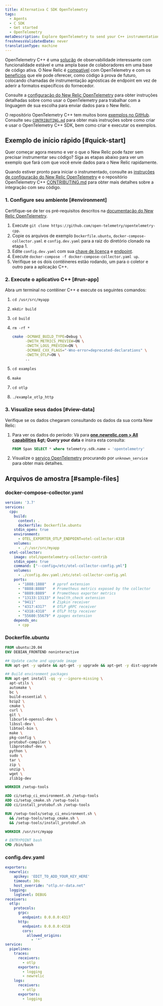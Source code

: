 ```yaml
---
title: Alternativa C SDK OpenTelemetry
tags:
  - Agents
  - C SDK
  - Get started
  - OpenTelemetry
metaDescription: Explore OpenTelemetry to send your C++ instrumentation data to New Relic.
freshnessValidatedDate: never
translationType: machine
---
```


OpenTelemetry C++ é uma [solução](https://github.com/open-telemetry/opentelemetry-cpp) de observabilidade interessante com funcionalidade estável e uma ampla base de colaboradores em uma base de código ativa. O New Relic é [compatível](/docs/integrations/open-source-telemetry-integrations/opentelemetry/introduction-opentelemetry-new-relic/) com OpenTelemetry e com os [benefícios](/docs/more-integrations/open-source-telemetry-integrations/opentelemetry/opentelemetry-introduction/) que ele pode oferecer, como código à prova de futuro, colocando chamadas de instrumentação agnósticas de endpoint em vez de aderir a formatos específicos do fornecedor.

Consulte a [configuração do New Relic OpenTelemetry](/docs/more-integrations/open-source-telemetry-integrations/opentelemetry/opentelemetry-setup/) para obter instruções detalhadas sobre como usar o OpenTelemetry para trabalhar com a linguagem de sua escolha para enviar dados para o New Relic.

O repositório OpenTelemetry C++ tem muitos bons [exemplos no GitHub](https://github.com/open-telemetry/opentelemetry-cpp/tree/main/examples). Consulte seu [`CONTRIBUTING.md`](https://github.com/open-telemetry/opentelemetry-cpp/blob/main/CONTRIBUTING.md) para obter mais instruções sobre como criar e usar o OpenTelemetry C++ SDK, bem como criar e executar os exemplos.

## Exemplo de início rápido [#quick-start]

Quer começar agora mesmo e ver o que o New Relic pode fazer sem precisar instrumentar seu código? Siga as etapas abaixo para ver um exemplo que fará com que você envie dados para o New Relic rapidamente.

Quando estiver pronto para iniciar o instrumentado, consulte as [instruções de configuração do New Relic OpenTelemetry](/docs/more-integrations/open-source-telemetry-integrations/opentelemetry/opentelemetry-setup/) e o repositório OpenTelemetry C++ [CONTRIBUTING.md](https://github.com/open-telemetry/opentelemetry-cpp/blob/main/CONTRIBUTING.md) para obter mais detalhes sobre a integração com seu código.

### 1. Configure seu ambiente [#environment]

Certifique-se de ter os pré-requisitos descritos na [documentação do New Relic OpenTelemetry](/docs/more-integrations/open-source-telemetry-integrations/opentelemetry/opentelemetry-setup/#prereqs).

1. Execute `git clone https://github.com/open-telemetry/opentelemetry-cpp`.
2. Copie os arquivos de exemplo `Dockerfile.ubuntu`, `docker-compose-collector.yaml` e `config.dev.yaml` para a raiz do diretório clonado na etapa 1.
3. Edite `config.dev.yaml` com sua [chave de licença](/docs/apis/intro-apis/new-relic-api-keys/#ingest-license-key) e [endpoint](/docs/more-integrations/open-source-telemetry-integrations/opentelemetry/opentelemetry-setup/#review-settings).
4. Execute `docker-compose -f docker-compose-collector.yaml up`.
5. Verifique se os dois contêineres estão rodando, um para o coletor e outro para a aplicação C++.

### 2. Execute o aplicativo C++ [#run-app]

Abra um terminal no contêiner C++ e execute os seguintes comandos:

1. `cd /usr/src/myapp`

2. `mkdir build`

3. `cd build`

4. `rm -rf *`

   ```bash
   cmake -DCMAKE_BUILD_TYPE=Debug \
         -DWITH_METRICS_PREVIEW=ON \
         -DWITH_LOGS_PREVIEW=ON \
         -DCMAKE_CXX_FLAGS="-Wno-error=deprecated-declarations" \
         -DWITH_OTLP=ON \
         ..
   ```

5. `cd examples`

6. `make`

7. `cd otlp`

8. `./example_otlp_http`

### 3. Visualize seus dados [#view-data]

Verifique se os dados chegaram consultando os dados da sua conta New Relic:

1. Para ver os dados do período: Vá para <DNT>**[one.newrelic.com > All capabilities](https://one.newrelic.com/all-capabilities) &amp;gt; Query your data**</DNT> e insira esta consulta:

   ```sql
   FROM Span SELECT * where telemetry.sdk.name = 'opentelemetry'
   ```

2. Visualize o [serviço OpenTelemetry](/docs/more-integrations/open-source-telemetry-integrations/opentelemetry/opentelemetry-view-your-data#explorer) procurando por `unknown_service` para obter mais detalhes.

## Arquivos de amostra [#sample-files]

### docker-compose-collector.yaml

```yaml
version: '3.7'
services:
  cpp:
    build:
      context: .
      dockerfile: Dockerfile.ubuntu
    stdin_open: true
    environment:
      - OTEL_EXPORTER_OTLP_ENDPOINT=otel-collector:4318
    volumes:
      - ./:/usr/src/myapp
  otel-collector:
    image: otel/opentelemetry-collector-contrib
    stdin_open: true
    command: ["--config=/etc/otel-collector-config.yml"]
    volumes:
      - ./config.dev.yaml:/etc/otel-collector-config.yml
    ports:
      - "1888:1888"   # pprof extension
      - "8888:8888"   # Prometheus metrics exposed by the collector
      - "8889:8889"   # Prometheus exporter metrics
      - "13133:13133" # health_check extension
      - "9411"        # Zipkin receiver
      - "4317:4317"   # OTLP gRPC receiver
      - "4318:4318"   # OTLP http receiver
      - "55680:55679" # zpages extension
    depends_on:
      - cpp
```

### Dockerfile.ubuntu

```dockerfile
FROM ubuntu:20.04
ENV DEBIAN_FRONTEND noninteractive

## Update cache and upgrade image
RUN apt-get -y update && apt-get -y upgrade && apt-get -y dist-upgrade

## Build environment packages
RUN apt-get install -qq -y --ignore-missing \
  apt-utils \
  automake \
  bc \
  build-essential \
  bzip2 \
  cmake \
  curl \
  git \
  libcurl4-openssl-dev \
  libssl-dev \
  libtool-bin \
  make \
  pkg-config \
  protobuf-compiler \
  libprotobuf-dev \
  python \
  sudo \
  tar \
  zip \
  unzip \
  wget \
  zlib1g-dev

WORKDIR /setup-tools

ADD ci/setup_ci_environment.sh /setup-tools
ADD ci/setup_cmake.sh /setup-tools
ADD ci/install_protobuf.sh /setup-tools

RUN /setup-tools/setup_ci_environment.sh \
  && /setup-tools/setup_cmake.sh \
  && /setup-tools/install_protobuf.sh

WORKDIR /usr/src/myapp

# ENTRYPOINT bash
CMD /bin/bash
```

### config.dev.yaml

```yaml
exporters:
  newrelic:
    apikey: 'EDIT_TO_ADD_YOUR_KEY_HERE'
    timeout: 30s
    host_override: "otlp.nr-data.net"
  logging:
    loglevel: DEBUG
receivers:
  otlp:
    protocols:
      grpc:
        endpoint: 0.0.0.0:4317
      http:
        endpoint: 0.0.0.0:4318
        cors:
          allowed_origins:
            - '*'
service:
  pipelines:
    traces:
      receivers:
        - otlp
      exporters:
        - logging
        - newrelic
    logs:
      receivers:
        - otlp
      exporters:
        - logging
```
